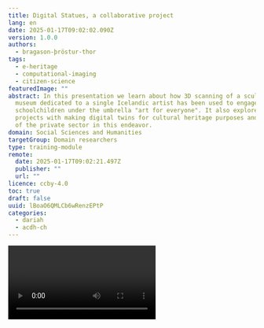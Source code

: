 ```yaml
---
title: Digital Statues, a collaborative project
lang: en
date: 2025-01-17T09:02:02.090Z
version: 1.0.0
authors:
  - bragason-þröstur-thor
tags:
  - e-heritage
  - computational-imaging
  - citizen-science
featuredImage: ""
abstract: In this presentation we learn about how 3D scanning of a sculpture
  museum dedicated to a single Icelandic artist has been used to engage
  schoolchildren under the umbrella "art for everyone". It also explores other
  projects with making digital twins for cultural heritage purposes and the role
  of the private sector in this endeavor.
domain: Social Sciences and Humanities
targetGroup: Domain researchers
type: training-module
remote:
  date: 2025-01-17T09:02:21.497Z
  publisher: ""
  url: ""
licence: ccby-4.0
toc: true
draft: false
uuid: lBoaO6QMLCb6wRenzEPtP
categories:
  - dariah
  - acdh-ch
---
```

<Video provider="youtube" id="pnKdP5lnOrA?si=UG-XOit98PTKXcV8" caption="Digital Statues, a collaborative project" />

Digital statues (stafrænar styttur) is a collaborative project between the Einar Jónsson museum and EFLA Consulting engineers in Iceland. It received support from “Barnamenningarsjóður” (children's culture fund) and “List fyrir alla” (art for everyone). The purpose of the project is to bring the Einar Jónsson museum to schoolchildren in a digital form, regardless of their location. This was done by creating exact digital twins of a large number of Einar´s works using photogrammetry and other scanning techniques. The museum has also prepared studyguides that teachers can use free of charge.

Developed within the INTERREG NPA funded project DACCHE: https://linktr.ee/dacche_interreg

Event hosted by the Centre for Digital Humanities and Arts (https://www.mshl.is) and the Gunnar Gunnarsson Institute (https://www.skriduklaustur.is/is/gunnarsstofnun).

## Learning Outcomes

A﻿fter studying the resource, learners should be able to:

- understand the value of collaboration between private companies and public institutes for cultural heritage projects;
- learn about the use of photogrammetry and 3D scanning;
- be acquainted with the production and use of digital twins of natural and cultural landscapes.
